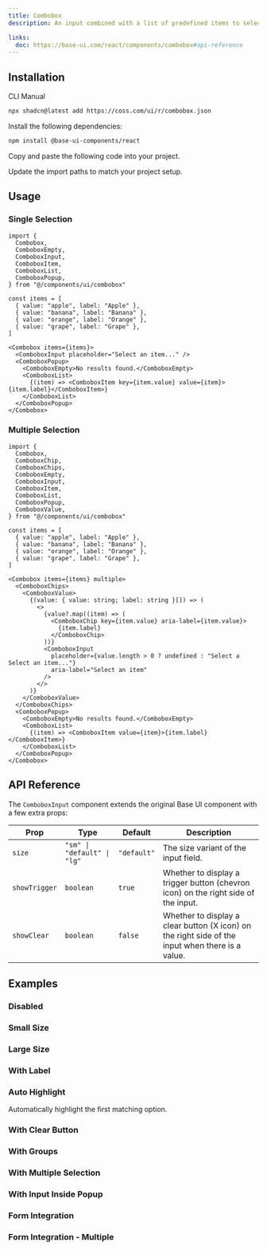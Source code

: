 ```yaml
---
title: Combobox
description: An input combined with a list of predefined items to select.

links:
  doc: https://base-ui.com/react/components/combobox#api-reference
---
```


<ComponentPreview
  name="combobox-demo"
  className="[&_.preview>*]:w-full [&_.preview>*]:max-w-64"
/>

## Installation

<CodeTabs>

<TabsList>
  <TabsTab value="cli">CLI</TabsTab>
  <TabsTab value="manual">Manual</TabsTab>
</TabsList>

<TabsPanel value="cli">

```bash
npx shadcn@latest add https://coss.com/ui/r/combobox.json
```

</TabsPanel>

<TabsPanel value="manual">

<Steps>

<Step>Install the following dependencies:</Step>

```bash
npm install @base-ui-components/react
```

<Step>Copy and paste the following code into your project.</Step>

<ComponentSource name="combobox" title="components/ui/combobox.tsx" />

<Step>Update the import paths to match your project setup.</Step>

</Steps>

</TabsPanel>

</CodeTabs>

## Usage

### Single Selection

```tsx
import {
  Combobox,
  ComboboxEmpty,
  ComboboxInput,
  ComboboxItem,
  ComboboxList,
  ComboboxPopup,
} from "@/components/ui/combobox"
```

```tsx
const items = [
  { value: "apple", label: "Apple" },
  { value: "banana", label: "Banana" },
  { value: "orange", label: "Orange" },
  { value: "grape", label: "Grape" },
]

<Combobox items={items}>
  <ComboboxInput placeholder="Select an item..." />
  <ComboboxPopup>
    <ComboboxEmpty>No results found.</ComboboxEmpty>
    <ComboboxList>
      {(item) => <ComboboxItem key={item.value} value={item}>{item.label}</ComboboxItem>}
    </ComboboxList>
  </ComboboxPopup>
</Combobox>
```

### Multiple Selection

```tsx
import {
  Combobox,
  ComboboxChip,
  ComboboxChips,
  ComboboxEmpty,
  ComboboxInput,
  ComboboxItem,
  ComboboxList,
  ComboboxPopup,
  ComboboxValue,
} from "@/components/ui/combobox"
```

```tsx
const items = [
  { value: "apple", label: "Apple" },
  { value: "banana", label: "Banana" },
  { value: "orange", label: "Orange" },
  { value: "grape", label: "Grape" },
]

<Combobox items={items} multiple>
  <ComboboxChips>
    <ComboboxValue>
      {(value: { value: string; label: string }[]) => (
        <>
          {value?.map((item) => (
            <ComboboxChip key={item.value} aria-label={item.value}>
              {item.label}
            </ComboboxChip>
          ))}
          <ComboboxInput
            placeholder={value.length > 0 ? undefined : "Select a Select an item..."}
            aria-label="Select an item"
          />
        </>
      )}
    </ComboboxValue>
  </ComboboxChips>
  <ComboboxPopup>
    <ComboboxEmpty>No results found.</ComboboxEmpty>
    <ComboboxList>
      {(item) => <ComboboxItem value={item}>{item.label}</ComboboxItem>}
    </ComboboxList>
  </ComboboxPopup>
</Combobox>
```

## API Reference

The `ComboboxInput` component extends the original Base UI component with a few extra props:

| Prop          | Type                        | Default     | Description                                                                                      |
| ------------- | --------------------------- | ----------- | ------------------------------------------------------------------------------------------------ |
| `size`        | `"sm" \| "default" \| "lg"` | `"default"` | The size variant of the input field.                                                             |
| `showTrigger` | `boolean`                   | `true`      | Whether to display a trigger button (chevron icon) on the right side of the input.               |
| `showClear`   | `boolean`                   | `false`     | Whether to display a clear button (X icon) on the right side of the input when there is a value. |

## Examples

### Disabled

<ComponentPreview
  name="combobox-disabled"
  className="[&_.preview>*]:w-full [&_.preview>*]:max-w-64"
/>

### Small Size

<ComponentPreview
  name="combobox-sm"
  className="[&_.preview>*]:w-full [&_.preview>*]:max-w-64"
/>

### Large Size

<ComponentPreview
  name="combobox-lg"
  className="[&_.preview>*]:w-full [&_.preview>*]:max-w-64"
/>

### With Label

<ComponentPreview
  name="combobox-with-label"
  className="[&_.preview>*]:w-full [&_.preview>*]:max-w-64"
/>

### Auto Highlight

Automatically highlight the first matching option.

<ComponentPreview
  name="combobox-autohighlight"
  className="[&_.preview>*]:w-full [&_.preview>*]:max-w-64"
/>

### With Clear Button

<ComponentPreview
  name="combobox-with-clear"
  className="[&_.preview>*]:w-full [&_.preview>*]:max-w-64"
/>

### With Groups

<ComponentPreview
  name="combobox-grouped"
  className="[&_.preview>*]:w-full [&_.preview>*]:max-w-64"
/>

### With Multiple Selection

<ComponentPreview
  name="combobox-multiple"
  className="[&_.preview>*]:w-full [&_.preview>*]:max-w-64"
/>

### With Input Inside Popup

<ComponentPreview
  name="combobox-with-inner-input"
  className="[&_.preview>*]:w-full [&_.preview>*]:max-w-64"
/>

### Form Integration

<ComponentPreview
  name="combobox-form"
  className="[&_.preview>*]:w-full [&_.preview>*]:max-w-64"
/>

### Form Integration - Multiple

<ComponentPreview
  name="combobox-multiple-form"
  className="[&_.preview>*]:w-full [&_.preview>*]:max-w-64"
/>
